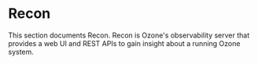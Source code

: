 # Recon


This section documents Recon. Recon is Ozone's observability server that provides a web UI and REST APIs to gain insight about a running Ozone system.

<DocCardList/>
